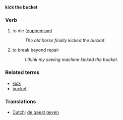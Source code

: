 '''kick the bucket'''
===Verb===
# to die ([[euphemism]])
#: ''The old horse finally kicked the bucket.''
# to break beyond repair
#: ''I think my sewing machine kicked the bucket.''

===Related terms===
*[[kick]]
*[[bucket]]

===Translations===
*[[Dutch]]: [[de geest geven]]